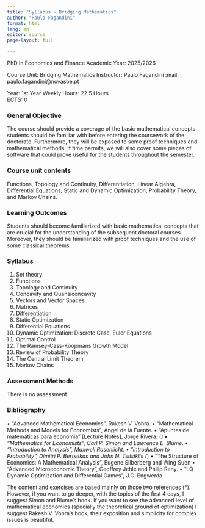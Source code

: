 ```yaml
---
title: "Syllabus - Bridging Mathematics"
author: "Paulo Fagandini"
format: html
lang: en
editor: source
page-layout: full

---
```


PhD in Economics and Finance
Academic Year: 2025/2026

Course Unit: Bridging Mathematics
Instructor: Paulo Fagandini
:mail: : paulo.fagandini@novasbe.pt

Year: 1st Year
Weekly Hours: 22.5 Hours  
ECTS: 0

### General Objective

The course should provide a coverage of the basic mathematical concepts students should be familiar with before entering the coursework of the doctorate. Furthermore, they will be exposed to some proof techniques and mathematical methods. If time permits, we will also cover some pieces of software that could prove useful for the students throughout the semester.

### Course unit contents

Functions, Topology and Continuity, Differentiation, Linear Algebra, Differential Equations, Static and Dynamic Optimization, Probability Theory, and Markov Chains.

### Learning Outcomes

Students should become familiarized with basic mathematical concepts that are crucial for the understanding of the subsequent doctoral courses. Moreover, they should be familiarized with proof techniques and the use of some classical theorems.

### Syllabus

1. Set theory
2. Functions
3. Topology and Continuity
4. Concavity and Quansiconcavity
5. Vectors and Vector Spaces
6. Matrices
7. Differentiation
8. Static Optimization
9. Differential Equations
10. Dynamic Optimization: Discrete Case, Euler Equations
11. Optimal Control
12. The Ramsey-Cass-Koopmans Growth Model
13. Review of Probability Theory
14. The Central Limit Theorem
15. Markov Chains

### Assessment Methods

There is no assessment.


### Bibliography

•	“Advanced Mathematical Economics”, Rakesh V. Vohra.
•	“Mathematical Methods and Models for Economists”, Angel de la Fuente.
•	“Apuntes de matemáticas para economía” [Lecture Notes], Jorge Rivera. (*)
•	“Mathematics for Economists”, Carl P. Simon and Lawrence E. Blume.
•	“Introduction to Analysis”, Maxwell Rosenlicht.
•	“Introduction to Probability”, Dimitri P. Bertsekas and John N. Tsitsiklis (*)
•	“The Structure of Economics: A Mathematical Analysis”, Eugene Silberberg and Wing Suen
•	“Advanced Microeconomic Theory”, Geoffrey Jehle and Philip Reny.
•	“LQ Dynamic Optimization and Differential Games”, J.C. Engwerda

The content and exercises are based mainly on those two references (*). However, if you want to go deeper, with the topics of the first 4 days, I suggest Simon and Blume’s book. If you want to see the advanced level of mathematical economics (specially the theoretical ground of optimization) I suggest Rakesh V. Vohra’s book, their exposition and simplicity for complex issues is beautiful.